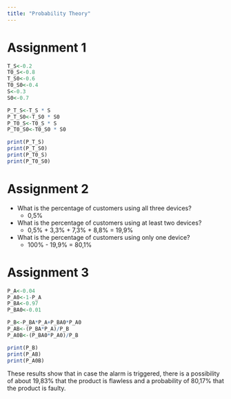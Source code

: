 ```yaml
---
title: "Probability Theory"
---
```


# Assignment 1
```r
T_S<-0.2
T0_S<-0.8
T_S0<-0.6
T0_S0<-0.4
S<-0.3
S0<-0.7

P_T_S<-T_S * S
P_T_S0<-T_S0 * S0
P_T0_S<-T0_S * S
P_T0_S0<-T0_S0 * S0

print(P_T_S)
print(P_T_S0)
print(P_T0_S)
print(P_T0_S0)

```
# Assignment 2
* What is the percentage of customers using all three devices?
    + 0,5%
* What is the percentage of customers using at least two devices?
    + 0,5% + 3,3% + 7,3% + 8,8% = 19,9%
* What is the percentage of customers using only one device?
    + 100% - 19,9% = 80,1%

# Assignment 3

```r
P_A<-0.04
P_A0<-1-P_A
P_BA<-0.97
P_BA0<-0.01

P_B<-P_BA*P_A+P_BA0*P_A0
P_AB<-(P_BA*P_A)/P_B
P_A0B<-(P_BA0*P_A0)/P_B

print(P_B)
print(P_AB)
print(P_A0B)
```
These results show that in case the alarm is triggered, there is a possibility of about 19,83% that the product is flawless and a probability of 80,17% that the product is faulty.
